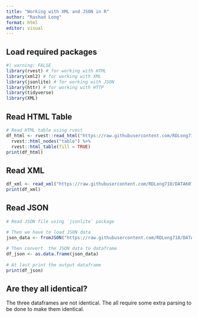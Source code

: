 ```yaml
---
title: "Working with XML and JSON in R"
author: "Rashad Long"
format: html
editor: visual
---
```


## Load required packages

```r
#| warning: FALSE
library(rvest) # for working with HTML
library(xml2) # for working with XML
library(jsonlite) # for working with JSON
library(httr) # for working with HTTP
library(tidyverse)
library(XML)
```
## Read HTML Table

```r
# Read HTML table using rvest
df_html <- rvest::read_html("https://raw.githubusercontent.com/RDLong718/DATA607-Spring24/main/DATA607-Spring2024/Assignments/Working%20with%20XML%20and%20JSON%20on%20R/Working%20with%20XML%20and%20JSON%20in%20R.html") %>% 
  rvest::html_nodes("table") %>% 
  rvest::html_table(fill = TRUE)
print(df_html)

```


## Read XML

```r
df_xml <- read_xml("https://raw.githubusercontent.com/RDLong718/DATA607-Spring24/main/DATA607-Spring2024/Assignments/Working%20with%20XML%20and%20JSON%20on%20R/Working%20with%20XML%20and%20JSON%20in%20R.xml")
print(df_xml)
```


## Read JSON

```r
# Read JSON file using `jsonlite` package

# Then we have to load JSON data 
json_data <- fromJSON("https://raw.githubusercontent.com/RDLong718/DATA607-Spring24/main/DATA607-Spring2024/Assignments/Working%20with%20XML%20and%20JSON%20on%20R/Working%20with%20XML%20and%20JSON%20in%20R.json") 
  
# Then convert  the JSON data to dataframe 
df_json <- as.data.frame(json_data) 
  
# At last print the output dataframe 
print(df_json)

```

## Are they all identical?

The three dataframes are not identical. The all require some extra parsing to be done to make them identical. 








